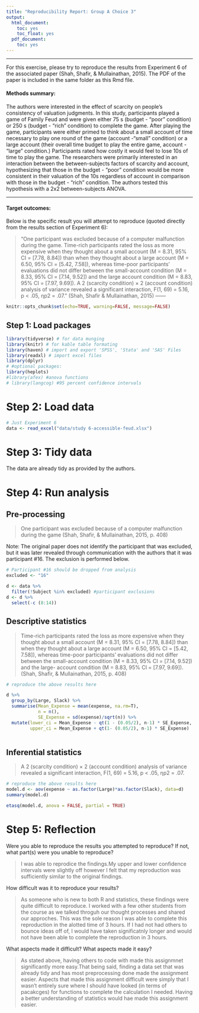 ```yaml
---
title: "Reproducibility Report: Group A Choice 3"
output:
  html_document:
    toc: yes
    toc_float: yes
  pdf_document:
    toc: yes
---
```


-------

For this exercise, please try to reproduce the results from Experiment 6 of the associated paper (Shah, Shafir, & Mullainathan, 2015). The PDF of the paper is included in the same folder as this Rmd file. 

#### Methods summary:

The authors were interested in the effect of scarcity on people's consistency of valuation judgments. In this study, participants played a game of Family Feud and were given either 75 s (budget - "poor" condition) or 250 s (budget - "rich" condition) to complete the game. After playing the game, participants were either primed to think about a small account of time necessary to play one round of the game (account -"small" condition) or a large account (their overall time budget to play the entire game, account - "large" condition.) Participants rated how costly it would feel to lose 10s of time to play the game. The researchers were primarily interested in an interaction between the between-subjects factors of scarcity and account, hypothesizing that those in the budget - "poor" condition would be more consistent in their valuation of the 10s regardless of account in comparison with those in the budget - "rich" condition. The authors tested this hypothesis with a 2x2 between-subjects ANOVA.

------

#### Target outcomes: 

Below is the specific result you will attempt to reproduce (quoted directly from the results section of Experiment 6):

> "One participant was excluded because of a computer
malfunction during the game. Time-rich participants
rated the loss as more expensive when they thought
about a small account (M = 8.31, 95% CI = [7.78, 8.84])
than when they thought about a large account (M = 6.50,
95% CI = [5.42, 7.58]), whereas time-poor participants’
evaluations did not differ between the small-account
condition (M = 8.33, 95% CI = [7.14, 9.52]) and the large account
condition (M = 8.83, 95% CI = [7.97, 9.69]). A 2
(scarcity condition) × 2 (account condition) analysis of
variance revealed a significant interaction, F(1, 69) = 5.16,
p < .05, ηp2 = .07." (Shah, Shafir & Mullainathan, 2015)
------

```r
knitr::opts_chunk$set(echo=TRUE, warning=FALSE, message=FALSE)
```

## Step 1: Load packages

```r
library(tidyverse) # for data munging
library(knitr) # for kable table formating
library(haven) # import and export 'SPSS', 'Stata' and 'SAS' Files
library(readxl) # import excel files
library(dplyr)
# #optional packages:
library(heplots)
#library(afex) #anova functions
# library(langcog) #95 percent confidence intervals
```

# Step 2: Load data

```r
# Just Experiment 6
data <- read_excel("data/study 6-accessible-feud.xlsx")
```

# Step 3: Tidy data

The data are already tidy as provided by the authors.

# Step 4: Run analysis

## Pre-processing

> One participant was excluded because of a computer malfunction during the game (Shah, Shafir, & Mullainathan, 2015, p. 408)

Note: The original paper does not identify the participant that was excluded, but it was later revealed through communication with the authors that it was participant #16. The exclusion is performed below. 

```r
# Participant #16 should be dropped from analysis 
excluded <- "16"

d <- data %>%
  filter(!Subject %in% excluded) #participant exclusions
d <- d %>%
  select(-c (8:14))
```

## Descriptive statistics

> Time-rich participants rated the loss as more expensive when they thought about a small account (M = 8.31, 95% CI = [7.78, 8.84]) than when they thought about a large account (M = 6.50, 95% CI = [5.42, 7.58]), whereas time-poor participants’ evaluations did not differ between the small-account condition (M = 8.33, 95% CI = [7.14, 9.52]) and the large- account condition (M = 8.83, 95% CI = [7.97, 9.69]). (Shah, Shafir, & Mullainathan, 2015, p. 408)

```r
# reproduce the above results here

d %>%
  group_by(Large, Slack) %>%
  summarise(Mean_Expense = mean(expense, na.rm=T),
            n = n(),
            SE_Expense = sd(expense)/sqrt(n)) %>%
  mutate(lower_ci = Mean_Expense - qt(1 - (0.05/2), n-1) * SE_Expense,
         upper_ci = Mean_Expense + qt(1- (0.05/2), n-1) * SE_Expense)
  

```

## Inferential statistics

> A 2 (scarcity condition) × 2 (account condition) analysis of variance revealed a significant interaction, F(1, 69) = 5.16, p < .05, ηp2 = .07.

```r
# reproduce the above results here
model.d <- aov(expense ~ as.factor(Large)*as.factor(Slack), data=d)
summary(model.d)

etasq(model.d, anova = FALSE, partial = TRUE)
```

# Step 5: Reflection

Were you able to reproduce the results you attempted to reproduce? If not, what part(s) were you unable to reproduce?

> I was able to reprodice the findings.My upper and lower confidence intervals were slightly off however I felt that my reproduction was sufficiently similar to the original findings.

How difficult was it to reproduce your results? 

> As someone who is new to both R and statistics, these findings were quite difficult to reproduce. I worked with a few other students from the course as we talked throguh our thought processes and shared our approches. This was the sole reason I was able to complete this reproduction in the alotted time of 3 hours. If I had not had others to bounce ideas off of, I would have taken significatnly longer and would not have been able to complete the reproduction in 3 hours.


What aspects made it difficult? What aspects made it easy?

> As stated above, having others to code with made this assignmnet significantly more easy.That being said, finding a data set that was already tidy and has most preprocessing done made the assignment easier. Aspects that made this assignment difficult were simply that I wasn't entirely sure where I should have looked (in terms of pacakcges) for functions to complete the calculation I needed. Having a better understanding of statistics would hae made this assignment easier.